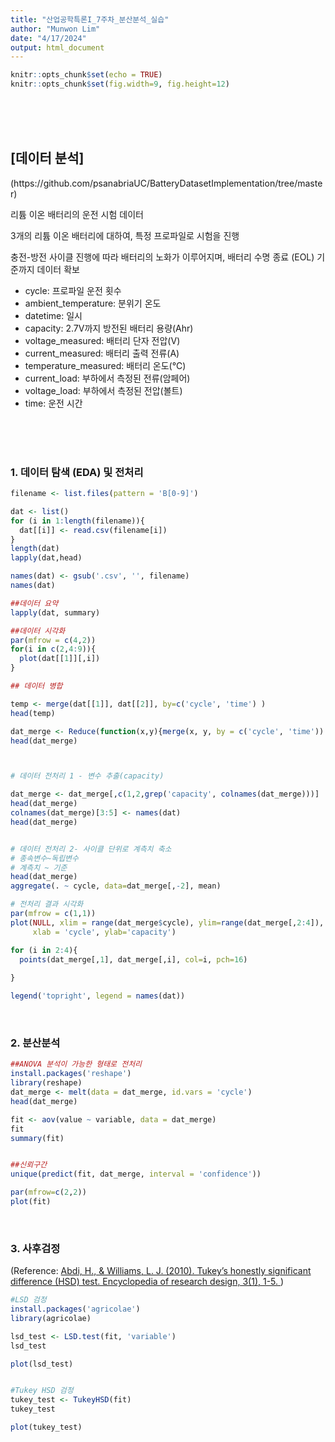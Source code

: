 ```yaml
---
title: "산업공학특론I_7주차_분산분석_실습"
author: "Munwon Lim"
date: "4/17/2024"
output: html_document
---
```


```r
knitr::opts_chunk$set(echo = TRUE)
knitr::opts_chunk$set(fig.width=9, fig.height=12)
```

<br>
<br>
<br>

## [데이터 분석]

(https://github.com/psanabriaUC/BatteryDatasetImplementation/tree/master)

리튬 이온 배터리의 운전 시험 데이터

3개의 리튬 이온 배터리에 대하여, 특정 프로파일로 시험을 진행

충전-방전 사이클 진행에 따라 배터리의 노화가 이루어지며, 배터리 수명 종료 (EOL) 기준까지 데이터 확보

* cycle: 프로파일 운전 횟수
* ambient_temperature: 분위기 온도
* datetime: 일시
* capacity: 2.7V까지 방전된 배터리 용량(Ahr)
* voltage_measured: 배터리 단자 전압(V)
* current_measured: 배터리 출력 전류(A)
* temperature_measured: 배터리 온도(℃)
* current_load: 부하에서 측정된 전류(암페어)
* voltage_load: 부하에서 측정된 전압(볼트)
* time: 운전 시간

<br>
<br>
<br>

### 1. 데이터 탐색 (EDA) 및 전처리
```r

filename <- list.files(pattern = 'B[0-9]')

dat <- list()
for (i in 1:length(filename)){
  dat[[i]] <- read.csv(filename[i])
}
length(dat)
lapply(dat,head)

names(dat) <- gsub('.csv', '', filename)
names(dat)

##데이터 요약
lapply(dat, summary)

##데이터 시각화
par(mfrow = c(4,2))
for(i in c(2,4:9)){
  plot(dat[[1]][,i])
}

## 데이터 병합

temp <- merge(dat[[1]], dat[[2]], by=c('cycle', 'time') )
head(temp)

dat_merge <- Reduce(function(x,y){merge(x, y, by = c('cycle', 'time')) }, dat)
head(dat_merge)



# 데이터 전처리 1 - 변수 추출(capacity)

dat_merge <- dat_merge[,c(1,2,grep('capacity', colnames(dat_merge)))]
head(dat_merge)
colnames(dat_merge)[3:5] <- names(dat)
head(dat_merge)


# 데이터 전처리 2- 사이클 단위로 계측치 축소
# 종속변수~독립변수
# 계측치 ~ 기준
head(dat_merge)
aggregate(. ~ cycle, data=dat_merge[,-2], mean)

# 전처리 결과 시각화
par(mfrow = c(1,1))
plot(NULL, xlim = range(dat_merge$cycle), ylim=range(dat_merge[,2:4]),
     xlab = 'cycle', ylab='capacity')

for (i in 2:4){
  points(dat_merge[,1], dat_merge[,i], col=i, pch=16)
  
}

legend('topright', legend = names(dat))
```

<br>

### 2. 분산분석
```r

##ANOVA 분석이 가능한 형태로 전처리
install.packages('reshape')
library(reshape)
dat_merge <- melt(data = dat_merge, id.vars = 'cycle')
head(dat_merge)

fit <- aov(value ~ variable, data = dat_merge)
fit
summary(fit)


##신뢰구간
unique(predict(fit, dat_merge, interval = 'confidence'))

par(mfrow=c(2,2))
plot(fit)
```

<br>

### 3. 사후검정

(Reference: <a href="https://d1wqtxts1xzle7.cloudfront.net/71815004/abdi-HSD2010-pretty-libre.pdf?1633663014=&response-content-disposition=inline%3B+filename%3DTukeys_Honestly_Signiflcant_Difierence_H.pdf&Expires=1712988568&Signature=Nyf6xCVSgBknn2yDmEqL7XTvlu~jYNlMYpcO6c51wwhrD9iQeL6oeoxwbu-LTA~Fa90eMv8mIaE~yX7Mq2aSUOs7Rw83RP2TuXy12E0kcl8bKkQIphIOiy5BIA85N8a~NviRgroK~aDxFxV18BxIlNEJ1ip6Ptm-F9JMFJIgYlwL-sWO6Cq-ARaz2vmO2Og66H4XvaFbUe3sYGW~E7Cudt5SKsXcZV0hZPCaxDWI65Kb-zlc9ZV6YZ0zSss0lc-T--CveIq80HY1NtgeUc9umys7utoC5XGNQi1kIoWy6UMp9XHiVpwxAyEGDQy-lakcz3RF0OjzbpSfvWdeVuz17w__&Key-Pair-Id=APKAJLOHF5GGSLRBV4ZA"> Abdi, H., & Williams, L. J. (2010). Tukey’s honestly significant difference (HSD) test. Encyclopedia of research design, 3(1), 1-5. </a>)

```r

#LSD 검정
install.packages('agricolae')
library(agricolae)

lsd_test <- LSD.test(fit, 'variable')
lsd_test

plot(lsd_test)


#Tukey HSD 검정
tukey_test <- TukeyHSD(fit)
tukey_test

plot(tukey_test)


```
